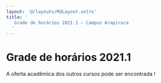 ```yaml
---
layout: '@/layouts/MdLayout.astro'
title: '
   Grade de horários 2021.1 — Campus Arapiraca
  '
---
```






Grade de horários 2021.1
========================
















 A oferta acadêmica dos outros cursos pode ser encontrada
 !
 






























